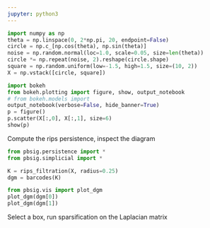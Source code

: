 ```yaml
---
jupyter: python3
---
```



```python
import numpy as np
theta = np.linspace(0, 2*np.pi, 20, endpoint=False)
circle = np.c_[np.cos(theta), np.sin(theta)]
noise = np.random.normal(loc=1.0, scale=0.05, size=len(theta))
circle *= np.repeat(noise, 2).reshape(circle.shape)
square = np.random.uniform(low=-1.5, high=1.5, size=(10, 2))
X = np.vstack([circle, square])
```


```python
import bokeh 
from bokeh.plotting import figure, show, output_notebook
# from bokeh.models import 
output_notebook(verbose=False, hide_banner=True)
p = figure()
p.scatter(X[:,0], X[:,1], size=6)
show(p)
```

Compute the rips persistence, inspect the diagram 
```python
from pbsig.persistence import * 
from pbsig.simplicial import *

K = rips_filtration(X, radius=0.25)
dgm = barcodes(K)

from pbsig.vis import plot_dgm
plot_dgm(dgm[0])
plot_dgm(dgm[1])

```

Select a box, run sparsification on the Laplacian matrix

```python

```


